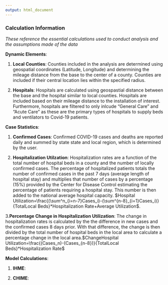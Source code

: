 ```yaml
---
output: html_document
---
```



### Calculation Information
*These reference the essential calculations used to conduct analysis and the assumptions made of the data*  

**Dynamic Elements**: 

1. **Local Counties**: Counties included in the analysis are determined using geospatial coordinates (Latitude, Longitude) and determining the mileage distance from the base to the center of a county. Counties are included if their central location lies within the specified radius. 

2. **Hospitals**: Hospitals are calculated using geospastial distance between the base and the hospital similar to local counties. Hospitals are included based on their mileage distance to the installation of interest. Furthermore, hospitals are filtered to only inlcude "General Care" and "Acute Care" as these are the primary types of hospitals to supply beds and ventilators to Covid-19 patients. 

**Case Statistics**: 

1. **Confirmed Cases**: Confirmed COVID-19 cases and deaths are reported daily and summed by state state and local region, which is determined by the user. 

2. **Hospitalization Utilzation**: Hospitalization rates are a function of the total number of hospital beds in a county and the number of locally confirmed cases. The percentage of hospitalized patients totals the number of confirmed cases in the past 7 days (average length of hospital stay) and multiplies that number of cases by a percentage (15%) provided by the Center for Disease Control estimating the percentage of patients requiring a hospital stay. This number is then added to the national average hospital capacity. $Hospital Utilization=\frac{(\sum^n_{i=n-7}Cases_i)-(\sum^{n-8}_{i=1}Cases_i)}{TotalLocal Beds}*Hospitalization Rate+Average Utilization$.

3.**Percentage Change in Hospitalization Utilization**: The change in hospitalization rates is calculated by the the difference in new cases and the confirmed cases 8 days prior. With that difference, the change is then divided by the total number of hospital beds in the local area to calculate a percentage change in the local area.$ChangeHospital Utilization=\frac{(Cases_n)-(Cases_{n-8})}{TotalLocal Beds}*Hospitalization Rate$

**Model Calculations**: 

1. **IHME**: 

2. **CHIME**: 

